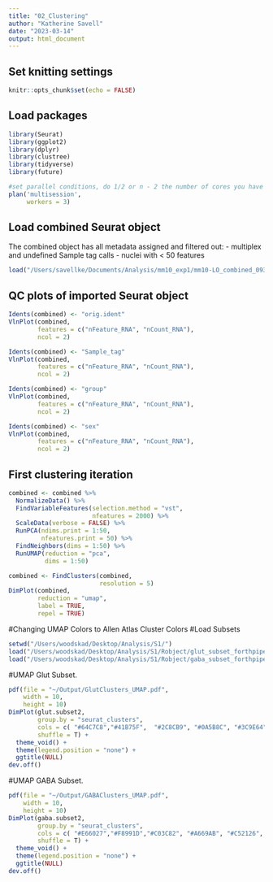 ```yaml
---
title: "02_Clustering"
author: "Katherine Savell"
date: "2023-03-14"
output: html_document
---
```


## Set knitting settings

```r
knitr::opts_chunk$set(echo = FALSE)
```

## Load packages

```r
library(Seurat)
library(ggplot2)
library(dplyr)
library(clustree)
library(tidyverse)
library(future)

#set parallel conditions, do 1/2 or n - 2 the number of cores you have
plan('multisession', 
     workers = 3)
```

## Load combined Seurat object

The combined object has all metadata assigned and filtered out:
- multiplex and undefined Sample tag calls
- nuclei with < 50 features
```r
load("/Users/savellke/Documents/Analysis/mm10_exp1/mm10-LO_combined_09302022.RData")
```

## QC plots of imported Seurat object

```r
Idents(combined) <- "orig.ident"
VlnPlot(combined, 
        features = c("nFeature_RNA", "nCount_RNA"), 
        ncol = 2)

Idents(combined) <- "Sample_tag"
VlnPlot(combined, 
        features = c("nFeature_RNA", "nCount_RNA"), 
        ncol = 2)

Idents(combined) <- "group"
VlnPlot(combined, 
        features = c("nFeature_RNA", "nCount_RNA"), 
        ncol = 2)

Idents(combined) <- "sex"
VlnPlot(combined, 
        features = c("nFeature_RNA", "nCount_RNA"), 
        ncol = 2)
```

## First clustering iteration
```r
combined <- combined %>%
  NormalizeData() %>%
  FindVariableFeatures(selection.method = "vst", 
                       nfeatures = 2000) %>%
  ScaleData(verbose = FALSE) %>%
  RunPCA(ndims.print = 1:50, 
         nfeatures.print = 50) %>%
  FindNeighbors(dims = 1:50) %>% 
  RunUMAP(reduction = "pca", 
          dims = 1:50)
```
```r
combined <- FindClusters(combined, 
                         resolution = 5)
DimPlot(combined, 
        reduction = "umap", 
        label = TRUE, 
        repel = TRUE)
```

#Changing UMAP Colors to Allen Atlas Cluster Colors 
#Load Subsets 
```r
setwd("/Users/woodskad/Desktop/Analysis/S1/")
load("/Users/woodskad/Desktop/Analysis/S1/Robject/glut_subset_forthpipe_11102022.RData")
load("/Users/woodskad/Desktop/Analysis/S1/Robject/gaba_subset_forthpipe_03142023.RData")
```


#UMAP Glut Subset. 
```r
pdf(file = "~/Output/GlutClusters_UMAP.pdf",
    width = 10,
    height = 10)
DimPlot(glut.subset2, 
        group.by = "seurat_clusters", 
        cols = c( "#64C7C8","#41B75F",  "#2C8CB9", "#0A5B8C", "#3C9E64", "#6F499D"),
        shuffle = T) + 
  theme_void() + 
  theme(legend.position = "none") + 
  ggtitle(NULL)
dev.off()
```

#UMAP GABA Subset. 
```r
pdf(file = "~/Output/GABAClusters_UMAP.pdf",
    width = 10,
    height = 10)
DimPlot(gaba.subset2, 
        group.by = "seurat_clusters", 
        cols = c( "#E66027","#F8991D","#C03C82", "#A669AB", "#C52126",  "#DB808C", "#B0B235"),
        shuffle = T) + 
  theme_void() + 
  theme(legend.position = "none") + 
  ggtitle(NULL)
dev.off()
```